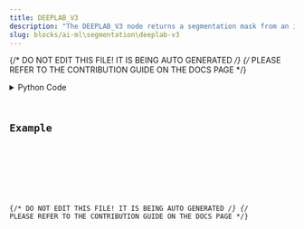 ```yaml
---
title: DEEPLAB_V3
description: "The DEEPLAB_V3 node returns a segmentation mask from an input image in a dataframe."
slug: blocks/ai-ml\segmentation\deeplab-v3
---
```


{/* DO NOT EDIT THIS FILE! IT IS BEING AUTO GENERATED */}
{/* PLEASE REFER TO THE CONTRIBUTION GUIDE ON THE DOCS PAGE */}


<PythonDocsDisplay docstring={docstring} />
<details>
<summary>Python Code</summary>



<Code code={pythonCode} lang="py" wrap theme="dracula" />

[Find this Flojoy Block on GitHub](https://github.com/flojoy-ai/blocks/blob/main/blocks/AI_ML\SEGMENTATION\DEEPLAB_V3/DEEPLAB_V3.py)

</details>

## Example


<GetHelpWidget />


<AppDisplay app={app} blockName="DEEPLAB_V3" client:visible />


<Example />

{/* DO NOT EDIT THIS FILE! IT IS BEING AUTO GENERATED */}
{/* PLEASE REFER TO THE CONTRIBUTION GUIDE ON THE DOCS PAGE */}
